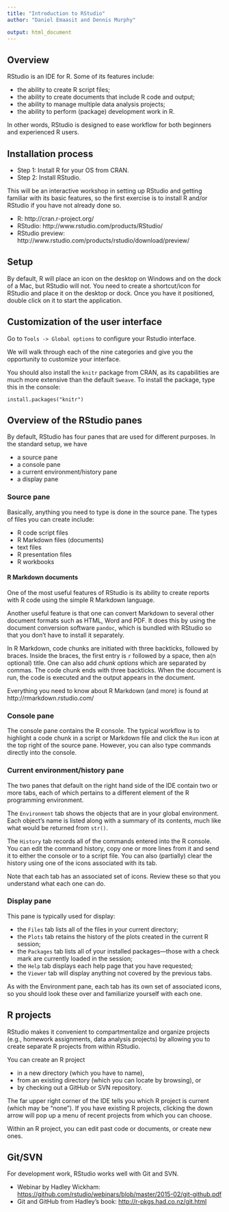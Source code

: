 ```yaml
---
title: "Introduction to RStudio"
author: "Daniel Emaasit and Dennis Murphy"

output: html_document
---
```


## Overview

RStudio is an IDE for R. Some of its features include:

* the ability to create R script files;
* the ability to create documents that include R code and output;
* the ability to manage multiple data analysis projects;
* the ability to perform (package) development work in R.

In other words, RStudio is designed to ease workflow for both
beginners and experienced R users.


## Installation process

* Step 1: Install R for your OS from CRAN.
* Step 2: Install RStudio.

This will be an interactive workshop in setting up RStudio and
getting familiar with its basic features, so the first exercise
is to install R and/or RStudio if you have not already done so.

* R: http://cran.r-project.org/
* RStudio: http://www.rstudio.com/products/RStudio/
* RStudio preview: http://www.rstudio.com/products/rstudio/download/preview/


## Setup

By default, R will place an icon on the desktop on Windows and 
on the dock of a Mac, but RStudio will not. You need to create
a shortcut/icon for RStudio and place it on the desktop or dock.
Once you have it positioned, double click on it to start the 
application.


## Customization of the user interface

Go to `Tools -> Global options` to configure your Rstudio interface.

We will walk through each of the nine categories and give you
the opportunity to customize your interface.

You should also install the `knitr` package from CRAN, as its
capabilities are much more extensive than the default `Sweave`.
To install the package, type this in the console:

```
install.packages("knitr")
```


## Overview of the RStudio panes

By default, RStudio has four panes that are used for different 
purposes. In the standard setup, we have

 * a source pane 
 * a console pane
 * a current environment/history pane
 * a display pane
 
 
### Source pane

Basically, anything you need to type is done in the source pane.
The types of files you can create include:

 * R code script files
 * R Markdown files (documents)
 * text files
 * R presentation files
 * R workbooks


#### R Markdown documents

One of the most useful features of RStudio is its ability to
create reports with R code using the simple R Markdown language.

Another useful feature is that one can convert Markdown to several
other document formats such as HTML, Word and PDF. It does this
by using the document conversion software `pandoc`, which is
bundled with RStudio so that you don't have to install it separately.

In R Markdown, code chunks are initiated with three backticks,
followed by braces. Inside the braces, the first entry is `r`
followed by a space, then a(n optional) title. One can also add
_chunk options_ which are separated by commas. The code chunk
ends with three backticks. When the document is run, the code is
executed and the output appears in the document.

Everything you need to know about R Markdown (and more) is found at
http://rmarkdown.rstudio.com/


### Console pane

The console pane contains the R console. The typical 
workflow is to highlight a code chunk in a script or Markdown file
and click the `Run` icon at the top right of the source pane.
However, you can also type commands directly into the console.


### Current environment/history pane

The two panes that default on the right hand side of the IDE
contain two or more tabs, each of which pertains to a different
element of the R programming environment. 

The `Environment` tab shows
the objects that are in your global environment.
Each object's name is listed along with a summary of its contents,
much like what would be returned from `str()`.

The `History` tab records all of the commands entered into the R
console. You can edit the command history, copy one or more lines
from it and send it to either the console or to a script file.
You can also (partially) clear the history using one of the icons
associated with its tab.

Note that each tab has an associated set of icons. Review these
so that you understand what each one can do.


### Display pane

This pane is typically used for display:

 * the `Files` tab lists all of the files in your current directory;
 * the `Plots` tab retains the history of the plots created in the
     current R session;
 * the `Packages` tab lists all of your installed packages---those
    with a check mark are currently loaded in the session;
 * the `Help` tab displays each help page that you have requested;
 * the `Viewer` tab will display anything not covered by the 
   previous tabs.
   
As with the Environment pane, each tab has its own set of associated
icons, so you should look these over and familiarize yourself with
each one.


## R projects

RStudio makes it convenient to compartmentalize and organize
projects (e.g.,
homework assignments, data analysis projects) by allowing you
to create separate R projects from within RStudio. 

You can create an R project

* in a new directory (which you have to name), 
* from an existing directory (which you can locate by browsing), or 
* by checking out a GitHub or SVN repository. 

The far upper right corner of the IDE tells you which R project is
current (which may be "none"). If you have existing R projects,
clicking the down arrow will pop up a menu of recent projects
from which you can choose.

Within an R project, you can edit past code or documents, or
create new ones. 


## Git/SVN

For development work, RStudio works well with Git and SVN.

* Webinar by Hadley Wickham: <https://github.com/rstudio/webinars/blob/master/2015-02/git-github.pdf>  
* Git and GitHub from Hadley's book: <http://r-pkgs.had.co.nz/git.html>
